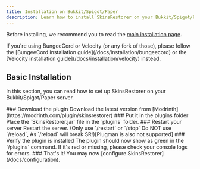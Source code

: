```yaml
---
title: Installation on Bukkit/Spigot/Paper
description: Learn how to install SkinsRestorer on your Bukkit/Spigot/Paper server.
---
```



Before installing, we recommend you to read the [main installation page](/docs/installation).

<Callout type="info" emoji="ℹ️">
  If you're using BungeeCord or Velocity (or any fork of those), please follow
  the [BungeeCord installation guide](/docs/installation/bungeecord) or the
  [Velocity installation guide](/docs/installation/velocity) instead.
</Callout>

## Basic Installation

In this section, you can read how to set up SkinsRestorer on your Bukkit/Spigot/Paper server.

<Steps>
  <Step>
    ### Download the plugin
    Download the latest version from [Modrinth](https://modrinth.com/plugin/skinsrestorer)
  </Step>

<Step>
  ### Put it in the plugins folder Place the `SkinsRestorer.jar` file in the
  `plugins` folder.
</Step>

<Step>
  ### Restart your server Restart the server. (Only use `/restart` or `/stop` Do
  NOT use `/reload`, As `/reload` will break SR!)[Plugman is also not supported]
</Step>

<Step>
  ### Verify the plugin is installed The plugin should now show as green in the
  `/plugins` command. If it's red or missing, please check your console logs for
  errors.
</Step>

  <Step>
    ### That's it!
    You may now [configure SkinsRestorer](/docs/configuration).
  </Step>
</Steps>
